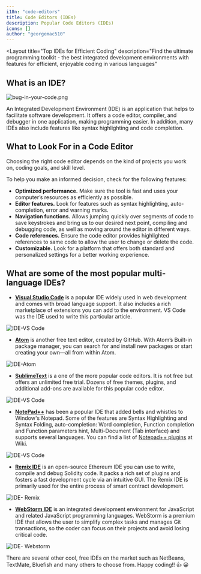 ```yaml
---
i18n: "code-editors"
title: Code Editors (IDEs)
description: Popular Code Editors (IDEs)
icons: []
author: "georgemac510"
---
```



<Layout
    title="Top IDEs for Efficient Coding" 
    description="Find the ultimate programming toolkit - the best integrated development environments with features for efficient, enjoyable coding in various languages" 
>
<LessonHeader title="Code Editors (IDEs)" />

## What is an IDE?

![bug-in-your-code.png](/assets/lessons/code-editors/bug-in-your-code.png)

An Integrated Development Environment (IDE) is an application that helps to
facilitate software development. It offers a code editor, compiler, and debugger
in one application, making programming easier. In addition, many IDEs also
include features like syntax highlighting and code completion.

## What to Look For in a Code Editor

Choosing the right code editor depends on the kind of projects you work on,
coding goals, and skill level.

To help you make an informed decision, check for the following features:

- **Optimized performance.** Make sure the tool is fast and uses your computer’s
  resources as efficiently as possible.
- **Editor features.** Look for features such as syntax highlighting,
  auto-completion, error and warning marks.
- **Navigation functions.** Allows jumping quickly over segments of code to save
  keystrokes and bring us to our desired next point, compiling and debugging
  code, as well as moving around the editor in different ways.
- **Code references.** Ensure the code editor provides highlighted references to
  same code to allow the user to change or delete the code.
- **Customizable.** Look for a platform that offers both standard and
  personalized settings for a better working experience.

## What are some of the most popular multi-language IDEs?

- **[Visual Studio Code](https://www.sitepoint.com/visual-studio-code-power-user-guide/)** is
  a popular IDE widely used in web development and comes with broad language
  support. It also includes a rich marketplace of extensions you can add to the
  environment. VS Code was the IDE used to write this particular article.

![IDE-VS Code](/assets/lessons/code-editors/IDE-vscode.png)

- **[Atom](https://atom.io/)** is another free text editor, created by GitHub.
  With Atom’s Built-in package manager, you can search for and install new
  packages or start creating your own—all from within Atom.

![IDE-Atom](/assets/lessons/code-editors/IDE-atom.png)

- **[SublimeText](https://www.sublimetext.com/)** is a one of the more popular
  code editors. It is not free but offers an unlimited free trial. Dozens of
  free themes, plugins, and additional add-ons are available for this popular
  code editor.

![IDE-VS Code](/assets/lessons/code-editors/IDE-sublime-text.png)

- **[NotePad++](https://notepad-plus-plus.org/)** has been a popular IDE that
  added bells and whistles to Window's Notepad. Some of the features are Syntax
  Highlighting and Syntax Folding, auto-completion: Word completion, Function
  completion and Function parameters hint, Multi-Document (Tab interface) and
  supports several languages. You can find a list
  of [Notepad++ plugins](http://docs.notepad-plus-plus.org/index.php?title=Plugin_Central)
  at Wiki.

![IDE-VS Code](/assets/lessons/code-editors/IDE-notepad-2plus.png)

- **[Remix IDE](https://remix.ethereum.org/)** is an open-source Ethereum IDE
  you can use to write, compile and debug Solidity code. It packs a rich set of
  plugins and fosters a fast development cycle via an intuitive GUI. The Remix
  IDE is primarily used for the entire process of smart contract development.

![IDE- Remix](/assets/lessons/code-editors/IDE-remix.png)

- **[WebStorm IDE](https://www.jetbrains.com/webstorm/)** is an integrated
  development environment for JavaScript and related JavaScript programming
  languages. WebStorm is a premium IDE that allows the user to simplify complex
  tasks and manages Git transactions, so the coder can focus on their projects
  and avoid losing critical code.

![IDE- Webstorm](/assets/lessons/code-editors/IDE-webstorm.png)

There are several other cool, free IDEs on the market such as NetBeans,
TextMate, Bluefish and many others to choose from. Happy coding!! 👍 😀

</Layout>
